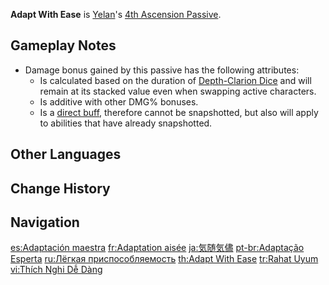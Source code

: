 {{Talent Infobox
|image         = Talent Adapt With Ease.png
|character     = Yelan
|type          = 4th Ascension Passive
|info          = So long as an [[Exquisite Throw]] is in play, your own active character deals 1% more DMG. This increases by a further 3.5% DMG every second. The maximum increase to DMG dealt is 50%.<br>The pre-existing effect will be dispelled if Depth-Clarion Dice is recast during its duration.
|utility1      = DMG Bonus
}}
'''Adapt With Ease''' is [[Yelan]]'s [[4th Ascension Passive]].

==Gameplay Notes==
* Damage bonus gained by this passive has the following attributes:
** Is calculated based on the duration of [[Depth-Clarion Dice]] and will remain at its stacked value even when swapping active characters.
** Is additive with other DMG% bonuses.
** Is a [[Snapshotting#Buffs|direct buff]], therefore cannot be snapshotted, but also will apply to abilities that have already snapshotted.

==Other Languages==
{{Other Languages
|en      = Adapt With Ease
|zhs     = 妙转随心
|zhs_rm  = Miàozhuǎn Suíxīn
|zht     = 妙轉隨心
|zht_rm  = Miàozhuǎn Suíxīn
|zh_tl   = 
|ja      = 気随気儘
|ja_rm   = Kizuikimama
|ja_tl   = As One Pleases
|ko      = 마음 가는 대로
|ko_tl   = As I likes
|es      = Adaptación maestra
|es_tl   = Master Adaptation
|fr      = Adaptation aisée
|fr_tl   = Easy Adaptation
|ru      = Лёгкая приспособляемость
|ru_tl   = Easy Adaptability
|th      = Adapt With Ease
|vi      = Thích Nghi Dễ Dàng
|vi_tl   = Adapt Easily
|de      = Glückswürfel
|de_tl   = Lucky Dice
|id      = Adapt With Ease
|pt      = Adaptação Esperta
|pt_tl   = 
|tr      = Rahat Uyum
|tr_tl   = Comfortable Fit
|it      = Facilità di adattamento
|it_tl   = Easy Adaptability
}}

==Change History==
{{Change History|2.7}}

==Navigation==
{{Talent Navbox|Yelan}}

[[es:Adaptación maestra]]
[[fr:Adaptation aisée]]
[[ja:気随気儘]]
[[pt-br:Adaptação Esperta]]
[[ru:Лёгкая приспособляемость]]
[[th:Adapt With Ease]]
[[tr:Rahat Uyum]]
[[vi:Thích Nghi Dễ Dàng]]